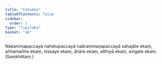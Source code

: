 ```yaml
---
title: "Catukka"
tableOfContents: false
sidebar:
  order: 1
type: "tipitaka"
basket: "ab"
---
```



<DynamicBreadcrumb />

<Paragraph number="381">
Nakammapaccayā nahetupaccayā naārammaṇapaccayā sahajāte ekaṃ, aññamaññe ekaṃ, nissaye ekaṃ, āhāre ekaṃ, atthiyā ekaṃ, avigate ekaṃ. (Saṃkhittaṃ.)
</Paragraph>